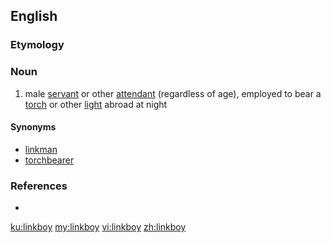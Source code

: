 ==English==

===Etymology===
{{compound|link|t1=torch, light|boy|t2=man, servant|lang=en}}

===Noun===
{{en-noun}}

# male [[servant]] or other [[attendant]] (regardless of age), employed to bear a [[torch]] or other [[light]] abroad at night

====Synonyms====
* [[linkman]]
* [[torchbearer]]

===References===
* {{R:Websters}}

[[ku:linkboy]]
[[my:linkboy]]
[[vi:linkboy]]
[[zh:linkboy]]